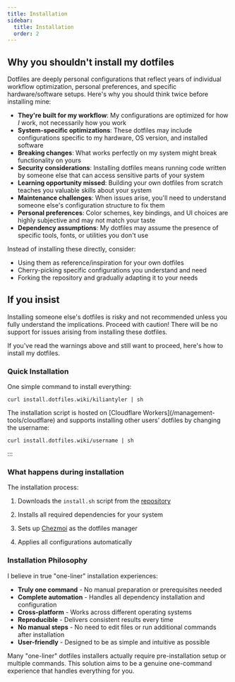 ```yaml
---
title: Installation
sidebar:
  title: Installation
  order: 2
---
```



## Why you shouldn't install my dotfiles

Dotfiles are deeply personal configurations that reflect years of individual workflow optimization, personal preferences, and specific hardware/software setups. Here's why you should think twice before installing mine:

- **They're built for my workflow**: My configurations are optimized for how _I_ work, not necessarily how you work
- **System-specific optimizations**: These dotfiles may include configurations specific to my hardware, OS version, and installed software
- **Breaking changes**: What works perfectly on my system might break functionality on yours
- **Security considerations**: Installing dotfiles means running code written by someone else that can access sensitive parts of your system
- **Learning opportunity missed**: Building your own dotfiles from scratch teaches you valuable skills about your system
- **Maintenance challenges**: When issues arise, you'll need to understand someone else's configuration structure to fix them
- **Personal preferences**: Color schemes, key bindings, and UI choices are highly subjective and may not match your taste
- **Dependency assumptions**: My dotfiles may assume the presence of specific tools, fonts, or utilities you don't use

Instead of installing these directly, consider:

- Using them as reference/inspiration for your own dotfiles
- Cherry-picking specific configurations you understand and need
- Forking the repository and gradually adapting it to your needs

## If you insist

<Aside type="danger" title="Important Warning">
Installing someone else's dotfiles is risky and not recommended unless you fully understand the implications. Proceed with caution!
There will be no support for issues arising from installing these dotfiles.
</Aside>

If you've read the warnings above and still want to proceed, here's how to install my dotfiles.

### Quick Installation

One simple command to install everything:

```shell
curl install.dotfiles.wiki/kiliantyler | sh
```
<Aside type="tip" title="Customization">
The installation script is hosted on [Cloudflare Workers](/management-tools/cloudflare) and supports installing other users' dotfiles by changing the username:

```shell
curl install.dotfiles.wiki/username | sh
```
</Aside>


:::

### What happens during installation

The installation process:
<Steps>
1. Downloads the `install.sh` script from the [repository](/repolayout/#file-structure)

2. Installs all required dependencies for your system

3. Sets up [Chezmoi](/management-tools/chezmoi) as the dotfiles manager

4. Applies all configurations automatically
</Steps>

### Installation Philosophy

I believe in true "one-liner" installation experiences:

- **Truly one command** - No manual preparation or prerequisites needed
- **Complete automation** - Handles all dependency installation and configuration
- **Cross-platform** - Works across different operating systems
- **Reproducible** - Delivers consistent results every time
- **No manual steps** - No need to edit files or run additional commands after installation
- **User-friendly** - Designed to be as simple and intuitive as possible

<Aside type="tip" title="Why this is different">
Many "one-liner" dotfiles installers actually require pre-installation setup or multiple commands. This solution aims to be a genuine one-command experience that handles everything for you.
</Aside>
